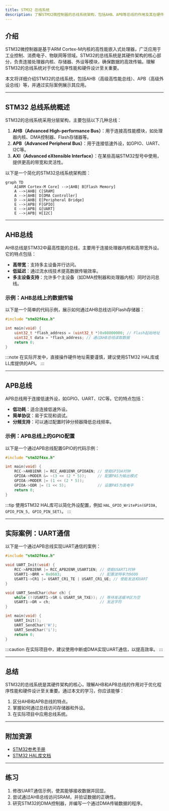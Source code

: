 ```yaml
---
title: STM32 总线系统
description: 了解STM32微控制器的总线系统架构，包括AHB、APB等总线的作用及其在硬件设计中的重要性。
---
```


## 介绍

STM32微控制器是基于ARM Cortex-M内核的高性能嵌入式处理器，广泛应用于工业控制、消费电子、物联网等领域。STM32的总线系统是其硬件架构的核心部分，负责连接处理器内核、存储器、外设等模块，确保数据的高效传输。理解STM32的总线系统对于优化程序性能和硬件设计至关重要。

本文将详细介绍STM32的总线系统，包括AHB（高级高性能总线）、APB（高级外设总线）等，并通过实际案例展示其应用。

---

## STM32 总线系统概述

STM32的总线系统采用分层架构，主要包括以下几种总线：

1. **AHB（Advanced High-performance Bus）**：用于连接高性能模块，如处理器内核、DMA控制器、Flash存储器等。
2. **APB（Advanced Peripheral Bus）**：用于连接低速外设，如GPIO、UART、I2C等。
3. **AXI（Advanced eXtensible Interface）**：在某些高端STM32型号中使用，提供更高的带宽和灵活性。

以下是一个简化的STM32总线系统架构图：

```mermaid
graph TD
    A[ARM Cortex-M Core] -->|AHB| B[Flash Memory]
    A -->|AHB| C[SRAM]
    A -->|AHB| D[DMA Controller]
    D -->|AHB| E[Peripheral Bridge]
    E -->|APB| F[GPIO]
    E -->|APB| G[UART]
    E -->|APB| H[I2C]
```

---

## AHB总线

AHB总线是STM32中最高性能的总线，主要用于连接处理器内核和高带宽外设。它的特点包括：

- **高带宽**：支持多主设备并行访问。
- **低延迟**：通过流水线技术提高数据传输效率。
- **多主设备支持**：允许多个主设备（如DMA控制器和处理器内核）同时访问总线。

### 示例：AHB总线上的数据传输

以下是一个简单的代码示例，展示如何通过AHB总线访问Flash存储器：

```c
#include "stm32f4xx.h"

int main(void) {
    uint32_t *flash_address = (uint32_t *)0x08000000; // Flash起始地址
    uint32_t data = *flash_address; // 通过AHB总线读取数据
    return 0;
}
```

:::note
在实际开发中，直接操作硬件地址需要谨慎，建议使用STM32 HAL库或LL库提供的API。
:::

---

## APB总线

APB总线用于连接低速外设，如GPIO、UART、I2C等。它的特点包括：

- **低功耗**：适合连接低速外设。
- **简单协议**：易于实现和调试。
- **分频支持**：可以通过配置时钟分频器降低总线频率。

### 示例：APB总线上的GPIO配置

以下是一个通过APB总线配置GPIO的代码示例：

```c
#include "stm32f4xx.h"

int main(void) {
    RCC->AHB1ENR |= RCC_AHB1ENR_GPIOAEN; // 使能GPIOA时钟
    GPIOA->MODER &= ~(3 << (2 * 5));     // 配置PA5为输出模式
    GPIOA->MODER |= (1 << (2 * 5));
    GPIOA->ODR |= (1 << 5);              // 设置PA5为高电平
    return 0;
}
```

:::tip
使用STM32 HAL库可以简化外设配置，例如 `HAL_GPIO_WritePin(GPIOA, GPIO_PIN_5, GPIO_PIN_SET)`。
:::

---

## 实际案例：UART通信

以下是一个通过APB总线实现UART通信的案例：

```c
#include "stm32f4xx.h"

void UART_Init(void) {
    RCC->APB2ENR |= RCC_APB2ENR_USART1EN; // 使能USART1时钟
    USART1->BRR = 0x0683;                 // 配置波特率为9600
    USART1->CR1 |= USART_CR1_TE | USART_CR1_UE; // 使能发送和UART
}

void UART_SendChar(char ch) {
    while (!(USART1->SR & USART_SR_TXE)); // 等待发送缓冲区为空
    USART1->DR = ch;                      // 发送字符
}

int main(void) {
    UART_Init();
    UART_SendChar('H');
    UART_SendChar('i');
    return 0;
}
```

:::caution
在实际项目中，建议使用中断或DMA实现UART通信，以提高效率。
:::

---

## 总结

STM32的总线系统是其硬件架构的核心，理解AHB和APB总线的作用对于优化程序性能和硬件设计至关重要。通过本文的学习，你应该能够：

1. 区分AHB和APB总线的特点。
2. 掌握如何通过总线访问存储器和外设。
3. 在实际项目中应用总线系统。

---

## 附加资源

- [STM32参考手册](https://www.st.com/resource/en/reference_manual/dm00031020-stm32f405-415-stm32f407-417-stm32f427-437-and-stm32f429-439-advanced-arm-based-32-bit-mcus-stmicroelectronics.pdf)
- [STM32 HAL库文档](https://www.st.com/en/embedded-software/stm32cube-mcu-mpu-packages.html)

---

## 练习

1. 修改UART通信示例，使其能够接收数据并回显。
2. 尝试通过AHB总线访问SRAM，并验证数据的正确性。
3. 研究STM32的DMA控制器，并编写一个通过DMA传输数据的程序。